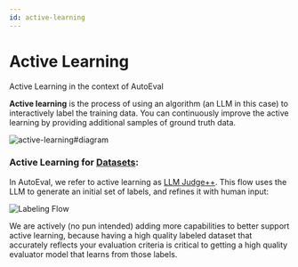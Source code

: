 ```yaml
---
id: active-learning
---
```



# Active Learning
Active Learning in the context of AutoEval

**Active learning** is the process of using an algorithm (an LLM in this case) to interactively label the training data. 
You can continuously improve the active learning by providing additional samples of ground truth data.

![active-learning#diagram](https://andrew-dev-s3.s3.amazonaws.com/Active-Learning.png)

### Active Learning for [Datasets](/autoeval/datasets):
In AutoEval, we refer to active learning as [LLM Judge++](/autoeval/labeling). This flow uses the LLM to generate an initial set of labels,
and refines it with human input:

![Labeling Flow](/img/labeling/labeling_flow.png)

We are actively (no pun intended) adding more capabilities to better support active learning, because having a high quality labeled dataset
that accurately reflects your evaluation criteria is critical to getting a high quality evaluator model that learns from those labels.